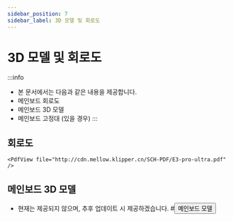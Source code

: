 ```yaml
---
sidebar_position: 7
sidebar_label: 3D 모델 및 회로도
---
```


# 3D 모델 및 회로도


:::info
* 본 문서에서는 다음과 같은 내용을 제공합니다.
* 메인보드 회로도
* 메인보드 3D 모델
* 메인보드 고정대 (있을 경우)
:::

## 회로도

    <PdfView file="http://cdn.mellow.klipper.cn/SCH-PDF/E3-pro-ultra.pdf" />


## 메인보드 3D 모델
* 현재는 제공되지 않으며, 추후 업데이트 시 제공하겠습니다.
    #<Button variant="contained" disableElevation href="https://cdn.mellow.klipper.cn/STEP/FLY-E3PRO.step">메인보드 모델</Button>

